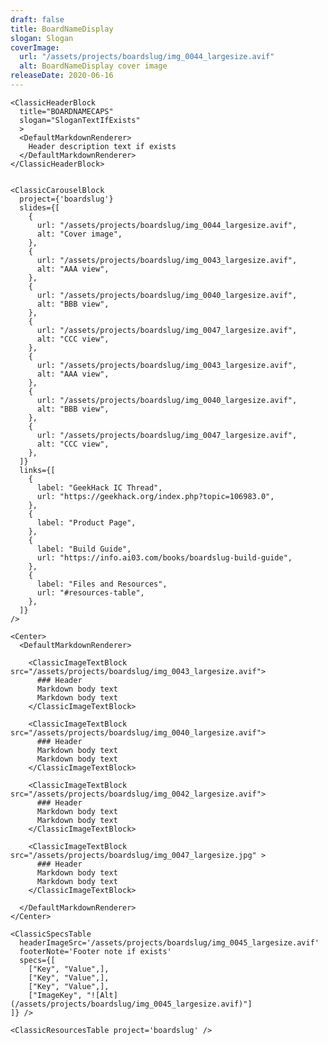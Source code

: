 ```yaml
---
draft: false
title: BoardNameDisplay
slogan: Slogan
coverImage:
  url: "/assets/projects/boardslug/img_0044_largesize.avif"
  alt: BoardNameDisplay cover image
releaseDate: 2020-06-16
---
```


<DefaultLayout title={frontmatter.title}>

  <ClassicBlurredHeader src={frontmatter.coverImage.url} />

  <div class="container mx-auto">

    <ClassicHeaderBlock 
      title="BOARDNAMECAPS"
      slogan="SloganTextIfExists"
      >
      <DefaultMarkdownRenderer>
        Header description text if exists
      </DefaultMarkdownRenderer>
    </ClassicHeaderBlock>


    <ClassicCarouselBlock 
      project={'boardslug'} 
      slides={[
        {
          url: "/assets/projects/boardslug/img_0044_largesize.avif",
          alt: "Cover image",
        },
        {
          url: "/assets/projects/boardslug/img_0043_largesize.avif",
          alt: "AAA view",
        },
        {
          url: "/assets/projects/boardslug/img_0040_largesize.avif",
          alt: "BBB view",
        },
        {
          url: "/assets/projects/boardslug/img_0047_largesize.avif",
          alt: "CCC view",
        },
        {
          url: "/assets/projects/boardslug/img_0043_largesize.avif",
          alt: "AAA view",
        },
        {
          url: "/assets/projects/boardslug/img_0040_largesize.avif",
          alt: "BBB view",
        },
        {
          url: "/assets/projects/boardslug/img_0047_largesize.avif",
          alt: "CCC view",
        },
      ]} 
      links={[
        {
          label: "GeekHack IC Thread",
          url: "https://geekhack.org/index.php?topic=106983.0",
        },
        {
          label: "Product Page",
        },
        {
          label: "Build Guide",
          url: "https://info.ai03.com/books/boardslug-build-guide",
        },
        {
          label: "Files and Resources",
          url: "#resources-table",
        },
      ]}
    />

    <Center>
      <DefaultMarkdownRenderer>

        <ClassicImageTextBlock src="/assets/projects/boardslug/img_0043_largesize.avif">
          ### Header
          Markdown body text  
          Markdown body text  
        </ClassicImageTextBlock>

        <ClassicImageTextBlock src="/assets/projects/boardslug/img_0040_largesize.avif">
          ### Header
          Markdown body text  
          Markdown body text  
        </ClassicImageTextBlock> 

        <ClassicImageTextBlock src="/assets/projects/boardslug/img_0042_largesize.avif">
          ### Header
          Markdown body text  
          Markdown body text  
        </ClassicImageTextBlock> 

        <ClassicImageTextBlock src="/assets/projects/boardslug/img_0047_largesize.jpg" >
          ### Header
          Markdown body text  
          Markdown body text  
        </ClassicImageTextBlock>

      </DefaultMarkdownRenderer>
    </Center>

    <ClassicSpecsTable 
      headerImageSrc='/assets/projects/boardslug/img_0045_largesize.avif' 
      footerNote='Footer note if exists'
      specs={[
        ["Key", "Value",],
        ["Key", "Value",],
        ["Key", "Value",],
        ["ImageKey", "![Alt](/assets/projects/boardslug/img_0045_largesize.avif)"]
    ]} />

    <ClassicResourcesTable project='boardslug' />

  </div>

</DefaultLayout>